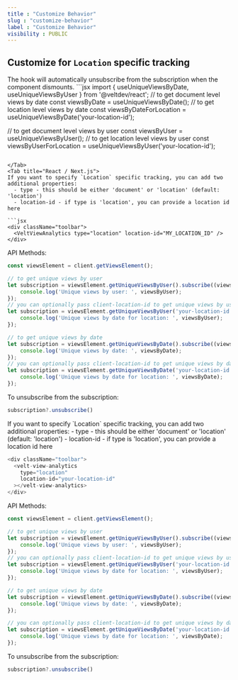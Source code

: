```yaml
---
title : "Customize Behavior"
slug : "customize-behavior"
label : "Customize Behavior"
visibility : PUBLIC
---
```






## Customize for `Location` specific tracking
<Tabs>
<Tab title="React / Next.js with Hooks">
The hook will automatically unsubscribe from the subscription when the component dismounts.
```jsx
import { useUniqueViewsByDate, useUniqueViewsByUser } from '@veltdev/react';
// to get document level views by date
const viewsByDate = useUniqueViewsByDate();
// to get location level views by date
const viewsByDateForLocation = useUniqueViewsByDate('your-location-id');

// to get document level views by user
const viewsByUser = useUniqueViewsByUser();
// to get location level views by user
const viewsByUserForLocation = useUniqueViewsByUser('your-location-id');
```

</Tab>
<Tab title="React / Next.js">
If you want to specify `Location` specific tracking, you can add two additional properties:
  - type - this should be either 'document' or 'location' (default: 'location')
  - location-id - if type is 'location', you can provide a location id here

```jsx
<div className="toolbar">
  <VeltViewAnalytics type="location" location-id="MY_LOCATION_ID" />
</div>
```

API Methods:
```jsx
const viewsElement = client.getViewsElement();

// to get unique views by user
let subscription = viewsElement.getUniqueViewsByUser().subscribe((viewsByUser) => {
	console.log('Unique views by user: ', viewsByUser);
});
// you can optionally pass client-location-id to get unique views by users for that location
let subscription = viewsElement.getUniqueViewsByUser('your-location-id').subscribe((viewsByUser) => {
	console.log('Unique views by date for location: ', viewsByUser);
});

// to get unique views by date
let subscription = viewsElement.getUniqueViewsByDate().subscribe((viewsByDate) => {
	console.log('Unique views by date: ', viewsByDate);
});
// you can optionally pass client-location-id to get unique views by date for that location
let subscription = viewsElement.getUniqueViewsByDate('your-location-id').subscribe((viewsByDate) => {
	console.log('Unique views by date for location: ', viewsByDate);
});
```

To unsubscribe from the subscription:
```jsx
subscription?.unsubscribe()
```
</Tab>

<Tab title="HTML / Other Frameworks">
If you want to specify `Location` specific tracking, you can add two additional properties:
  - type - this should be either 'document' or 'location' (default: 'location')
  - location-id - if type is 'location', you can provide a location id here

```js
<div className="toolbar">
  <velt-view-analytics
	type="location"
	location-id="your-location-id"
  ></velt-view-analytics>
</div>
```

API Methods:
```jsx
const viewsElement = client.getViewsElement();

// to get unique views by user
let subscription = viewsElement.getUniqueViewsByUser().subscribe((viewsByUser) => {
	console.log('Unique views by user: ', viewsByUser);
});
// you can optionally pass client-location-id to get unique views by users for that location
let subscription = viewsElement.getUniqueViewsByUser('your-location-id').subscribe((viewsByUser) => {
	console.log('Unique views by date for location: ', viewsByUser);
});

// to get unique views by date
let subscription = viewsElement.getUniqueViewsByDate().subscribe((viewsByDate) => {
	console.log('Unique views by date: ', viewsByDate);
});

// you can optionally pass client-location-id to get unique views by date for that location
let subscription = viewsElement.getUniqueViewsByDate('your-location-id').subscribe((viewsByDate) => {
	console.log('Unique views by date for location: ', viewsByDate);
});
```

To unsubscribe from the subscription:
```jsx
subscription?.unsubscribe()
```
</Tab>


</Tabs>
